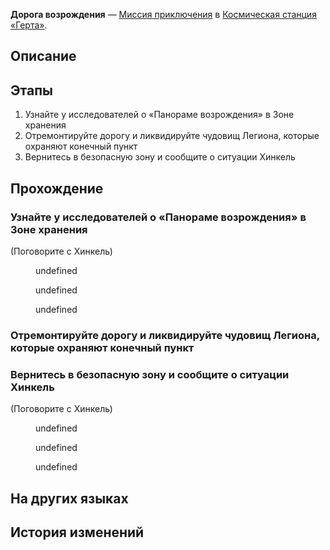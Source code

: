 {{Дополнить|Диалоги.}}
{{Миссия Инфобокс
|id              = 2000131
|Название        = 
|Изображение     = Миссия Освоения Дорога возрождения.png
|Тип             = Миссия приключения
|События         = 
|Глава           = 
|Условия         = Завершена [[Миссия приключения]] ''[[Дорога возрождения]]''
|Персонажи       = Первопроходец; Хинкель
|СтартЛокация    = Зона хранения
|Мир             = Космическая станция «Герта»
|Локации         = Зона хранения
|Предыдущая      = 
|Следующая       = ???
|Награды         = Опыт Освоения*100; Звёздный нефрит*30; Hertareum*50; Разрежённый эфир*5; Кредиты*4 000
}}
'''Дорога возрождения''' — [[Миссия приключения]] в [[Космическая станция «Герта»]].

==Описание==
{{Описание|<!--официальное описание из Перекрёстка судеб-->}}

==Этапы==
# Узнайте у исследователей о «Панораме возрождения» в Зоне хранения
# Отремонтируйте дорогу и ликвидируйте чудовищ Легиона, которые охраняют конечный пункт
# Вернитесь в безопасную зону и сообщите о ситуации Хинкель

==Прохождение==
{{Дополнить}}


===Узнайте у исследователей о «Панораме возрождения» в Зоне хранения===
{{Описание миссии|локация=Зона хранения|В Зоне хранения, где раньше хранились всякие диковины, установлена аварийная безопасная зона. Холодные тени мертвецов ещё не отступили, а монстры бродят по залитому серебряным светом отсеку, где будет оглашена Декларация о возрождении.<br />Ваши усилия - дрова, что разожгут пламя возрождения.}}
{{Диалог Начало}}

;(Поговорите с Хинкель)
<!--Unknown TalkSentence: 200022301-->
<!--Unknown TalkSentence: 200022302-->
:{{Диалог|Стрелка}} undefined
:{{Диалог|Стрелка}} undefined
:{{Диалог|Стрелка}} undefined
{{Диалог Конец}}

===Отремонтируйте дорогу и ликвидируйте чудовищ Легиона, которые охраняют конечный пункт===
{{Диалог Начало}}
{{Диалог Конец}}

===Вернитесь в безопасную зону и сообщите о ситуации Хинкель===
{{Диалог Начало}}

;(Поговорите с Хинкель)
<!--Unknown TalkSentence: 200022330-->
<!--Unknown TalkSentence: 200022331-->
<!--Unknown TalkSentence: 200022332-->
:{{Диалог|Стрелка}} undefined
:<!--Unknown TalkSentence: 200022334-->
:<!--Unknown TalkSentence: 200022335-->
:<!--Unknown TalkSentence: 200022336-->
:<!--Unknown TalkSentence: 200022344-->
:{{Диалог|Стрелка}} undefined
:<!--Unknown TalkSentence: 200022338-->
:<!--Unknown TalkSentence: 200022339-->
:<!--Unknown TalkSentence: 200022340-->
:<!--Unknown TalkSentence: 200022344-->
:{{Диалог|Стрелка}} undefined
:<!--Unknown TalkSentence: 200022342-->
:<!--Unknown TalkSentence: 200022343-->
:<!--Unknown TalkSentence: 200022344-->
<!--Unknown TalkSentence: 200022335-->
<!--Unknown TalkSentence: 200022336-->
<!--Unknown TalkSentence: 200022344-->
{{Диалог Конец}}

==На других языках==
{{На других языках
|en   = Road to Revival
|zhs  = 复兴之路
|zht  = 復興之路
|ja   = 復興の路
|ko   = 부흥의 길
|es   = El camino del renacimiento
|fr   = La route vers la renaissance
|ru   = Дорога возрождения
|th   = เส้นทางแห่งความรุ่งเรือง
|vi   = Con Đường Phục Hưng
|de   = Weg zur Wiederbelebung
|id   = Jalan Kebangkitan
|pt   = Estrada para o Renascimento
}}

==История изменений==
{{История изменений|2.7}}

